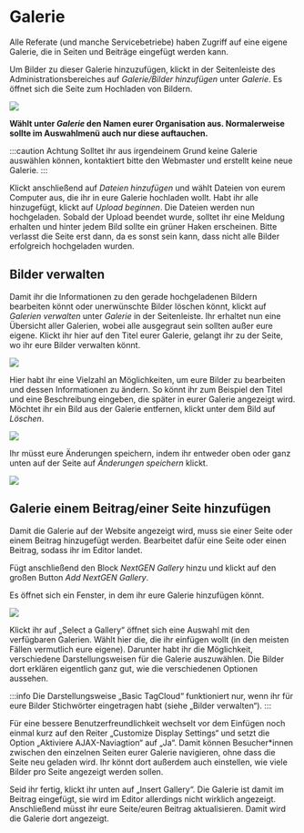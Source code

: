 # Galerie

Alle Referate (und manche Servicebetriebe) haben Zugriff auf eine eigene Galerie, die in Seiten und Beiträge eingefügt werden kann.

Um Bilder zu dieser Galerie hinzuzufügen, klickt in der Seitenleiste des Administrationsbereiches auf *Galerie/Bilder hinzufügen* unter *Galerie*. Es öffnet sich die Seite zum Hochladen von Bildern.

![](/img/guide-pics/image31.png)

**Wählt unter *Galerie* den Namen eurer Organisation aus. Normalerweise sollte im Auswahlmenü auch nur diese auftauchen.**

:::caution Achtung
Solltet ihr aus irgendeinem Grund keine Galerie auswählen können, kontaktiert bitte den Webmaster und erstellt keine neue Galerie.
:::

Klickt anschließend auf *Dateien hinzufügen* und wählt Dateien von eurem Computer aus, die ihr in eure Galerie hochladen wollt. Habt ihr alle hinzugefügt, klickt auf *Upload beginnen*. Die Dateien werden nun hochgeladen. Sobald der Upload beendet wurde, solltet ihr eine Meldung erhalten und hinter jedem Bild sollte ein grüner Haken erscheinen. Bitte verlasst die Seite erst dann, da es sonst sein kann, dass nicht alle Bilder erfolgreich hochgeladen wurden.

## Bilder verwalten

Damit ihr die Informationen zu den gerade hochgeladenen Bildern bearbeiten könnt oder unerwünschte Bilder löschen könnt, klickt auf *Galerien verwalten* unter *Galerie* in der Seitenleiste. Ihr erhaltet nun eine Übersicht aller Galerien, wobei alle ausgegraut sein sollten außer eure eigene. Klickt ihr hier auf den Titel eurer Galerie, gelangt ihr zu der Seite, wo ihr eure Bilder verwalten könnt.

![](/img/guide-pics/image32.png)

Hier habt ihr eine Vielzahl an Möglichkeiten, um eure Bilder zu bearbeiten und dessen Informationen zu ändern. So könnt ihr zum Beispiel den Titel und eine Beschreibung eingeben, die später in eurer Galerie angezeigt wird. Möchtet ihr ein Bild aus der Galerie entfernen, klickt unter dem Bild auf *Löschen*.

![](/img/guide-pics/image33.png)

Ihr müsst eure Änderungen speichern, indem ihr entweder oben oder ganz unten auf der Seite auf *Änderungen speichern* klickt.

![](/img/guide-pics/image34.png)

## Galerie einem Beitrag/einer Seite hinzufügen
Damit die Galerie auf der Website angezeigt wird, muss sie einer Seite oder einem Beitrag hinzugefügt werden. Bearbeitet dafür eine Seite oder einen Beitrag, sodass ihr im Editor landet.

Fügt anschließend den Block *NextGEN Gallery* hinzu und klickt auf den großen Button *Add NextGEN Gallery*.

Es öffnet sich ein Fenster, in dem ihr eure Galerie hinzufügen könnt.

![](/img/guide-pics/image35.png)

Klickt ihr auf „Select a Gallery“ öffnet sich eine Auswahl mit den verfügbaren Galerien. Wählt hier die, die ihr einfügen wollt (in den meisten Fällen vermutlich eure eigene). Darunter habt ihr die Möglichkeit, verschiedene Darstellungsweisen für die Galerie auszuwählen. Die Bilder dort erklären eigentlich ganz gut, wie die verschiedenen Optionen aussehen.

:::info
Die Darstellungsweise „Basic TagCloud“ funktioniert nur, wenn ihr für eure Bilder Stichwörter eingetragen habt (siehe „Bilder verwalten“).
:::

Für eine bessere Benutzerfreundlichkeit wechselt vor dem Einfügen noch einmal kurz auf den Reiter „Customize Display Settings“ und setzt die Option „Aktiviere AJAX-Naviagtion“ auf „Ja“. Damit können Besucher*innen zwischen den einzelnen Seiten eurer Galerie navigieren, ohne dass die Seite neu geladen wird. Ihr könnt dort außerdem auch einstellen, wie viele Bilder pro Seite angezeigt werden sollen.

Seid ihr fertig, klickt ihr unten auf „Insert Gallery“. Die Galerie ist damit im Beitrag eingefügt, sie wird im Editor allerdings nicht wirklich angezeigt. Anschließend müsst ihr eure Seite/euren Beitrag aktualisieren. Damit wird die Galerie dort angezeigt.